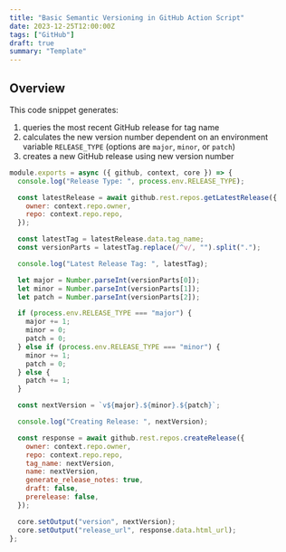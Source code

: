 ```yaml
---
title: "Basic Semantic Versioning in GitHub Action Script"
date: 2023-12-25T12:00:00Z
tags: ["GitHub"]
draft: true
summary: "Template"
---
```


## Overview

This code snippet generates:

1. queries the most recent GitHub release for tag name
2. calculates the new version number dependent on an environment variable `RELEASE_TYPE` (options are `major`, `minor`, or `patch`)
3. creates a new GitHub release using new version number

```js
module.exports = async ({ github, context, core }) => {
  console.log("Release Type: ", process.env.RELEASE_TYPE);

  const latestRelease = await github.rest.repos.getLatestRelease({
    owner: context.repo.owner,
    repo: context.repo.repo,
  });

  const latestTag = latestRelease.data.tag_name;
  const versionParts = latestTag.replace(/^v/, "").split(".");

  console.log("Latest Release Tag: ", latestTag);

  let major = Number.parseInt(versionParts[0]);
  let minor = Number.parseInt(versionParts[1]);
  let patch = Number.parseInt(versionParts[2]);

  if (process.env.RELEASE_TYPE === "major") {
    major += 1;
    minor = 0;
    patch = 0;
  } else if (process.env.RELEASE_TYPE === "minor") {
    minor += 1;
    patch = 0;
  } else {
    patch += 1;
  }

  const nextVersion = `v${major}.${minor}.${patch}`;

  console.log("Creating Release: ", nextVersion);

  const response = await github.rest.repos.createRelease({
    owner: context.repo.owner,
    repo: context.repo.repo,
    tag_name: nextVersion,
    name: nextVersion,
    generate_release_notes: true,
    draft: false,
    prerelease: false,
  });

  core.setOutput("version", nextVersion);
  core.setOutput("release_url", response.data.html_url);
};
```
